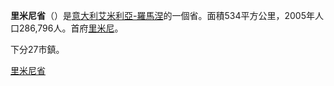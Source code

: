 {{expand|time=2014-03-09T06:25:54+00:00}}
{{unreferenced|time=2014-03-09T06:25:54+00:00}}
{{Infobox_ProvinceIT |
  fullname              = Province of Rimini|
  name                  = Rimini|
  region                = [[艾米利亚-罗马涅大区|艾米利亚-罗马涅大区]] |
  capital               = [[里米尼|里米尼]] |
  commune               = 20 |
  area                  = 534 |
  population_as_of      = (2005) |
  population            = 286,796 |
  populationdensity     = 537 |
  vehicle               = RN |
  postal_code           = 47811-47814, 47821-47828, 47831-47838, 47841-47843, 47851-47855, 47900 |
  telephone_prefix      = 0541 |
  ISTAT                 = 099 |
  president             = Ferdinando Fabbri |
  map                   = [[File:Rimini_posizione.png|150px]]|
  coatofarms            = |
}}
'''里米尼省'''（{{lang|it|Provincia di Rimini}}）是[[意大利|意大利]][[艾米利亞-羅馬涅|艾米利亞-羅馬涅]]的一個省。面積534平方公里，2005年人口286,796人。首府[[里米尼|里米尼]]。

下分27市鎮。

{{Emilia-Romagna}}
{{Province of Rimini}}

{{Authority control}}
[[Category:里米尼省|]]